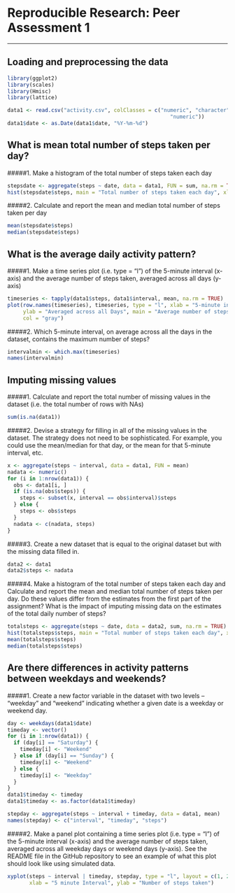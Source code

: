 # Reproducible Research: Peer Assessment 1

---



## Loading and preprocessing the data

```r
library(ggplot2)
library(scales)
library(Hmisc)
library(lattice)

data1 <- read.csv("activity.csv", colClasses = c("numeric", "character", 
                                                    "numeric"))
data1$date <- as.Date(data1$date, "%Y-%m-%d")
```

## What is mean total number of steps taken per day?

#####1. Make a histogram of the total number of steps taken each day
```r
stepsdate <- aggregate(steps ~ date, data = data1, FUN = sum, na.rm = TRUE)
hist(stepsdate$steps, main = "Total number of steps taken each day", xlab = "day", col = "gray")
```

#####2. Calculate and report the mean and median total number of steps taken per day
```r
mean(stepsdate$steps)
median(stepsdate$steps)
```

## What is the average daily activity pattern?

#####1. Make a time series plot (i.e. type = "l") of the 5-minute interval (x-axis) and the average number of steps taken, averaged across all days (y-axis)
```r
timeseries <- tapply(data1$steps, data1$interval, mean, na.rm = TRUE)
plot(row.names(timeseries), timeseries, type = "l", xlab = "5-minute interval", 
     ylab = "Averaged across all Days", main = "Average number of steps taken", 
     col = "gray")
```

#####2. Which 5-minute interval, on average across all the days in the dataset, contains the maximum number of steps?
```r
intervalmin <- which.max(timeseries)
names(intervalmin)
```

## Imputing missing values

#####1. Calculate and report the total number of missing values in the dataset (i.e. the total number of rows with NAs)
```r
sum(is.na(data1))
```

#####2. Devise a strategy for filling in all of the missing values in the dataset. The strategy does not need to be sophisticated. For example, you could use the mean/median for that day, or the mean for that 5-minute interval, etc.
```r
x <- aggregate(steps ~ interval, data = data1, FUN = mean)
nadata <- numeric()
for (i in 1:nrow(data1)) {
  obs <- data1[i, ]
  if (is.na(obs$steps)) {
    steps <- subset(x, interval == obs$interval)$steps
  } else {
    steps <- obs$steps
  }
  nadata <- c(nadata, steps)
}

```

#####3. Create a new dataset that is equal to the original dataset but with the missing data filled in.
```r
data2 <- data1
data2$steps <- nadata
```

#####4. Make a histogram of the total number of steps taken each day and Calculate and report the mean and median total number of steps taken per day. Do these values differ from the estimates from the first part of the assignment? What is the impact of imputing missing data on the estimates of the total daily number of steps?
```r
totalsteps <- aggregate(steps ~ date, data = data2, sum, na.rm = TRUE)
hist(totalsteps$steps, main = "Total number of steps taken each day", xlab = "day", col = "gray")
mean(totalsteps$steps)
median(totalsteps$steps)
```


## Are there differences in activity patterns between weekdays and weekends?

#####1. Create a new factor variable in the dataset with two levels – “weekday” and “weekend” indicating whether a given date is a weekday or weekend day.
```r
day <- weekdays(data1$date)
timeday <- vector()
for (i in 1:nrow(data1)) {
  if (day[i] == "Saturday") {
    timeday[i] <- "Weekend"
  } else if (day[i] == "Sunday") {
    timeday[i] <- "Weekend"
  } else {
    timeday[i] <- "Weekday"
  }
}
data1$timeday <- timeday
data1$timeday <- as.factor(data1$timeday)

stepday <- aggregate(steps ~ interval + timeday, data = data1, mean)
names(stepday) <- c("interval", "timeday", "steps")
```

#####2. Make a panel plot containing a time series plot (i.e. type = "l") of the 5-minute interval (x-axis) and the average number of steps taken, averaged across all weekday days or weekend days (y-axis). See the README file in the GitHub repository to see an example of what this plot should look like using simulated data.
```r
xyplot(steps ~ interval | timeday, stepday, type = "l", layout = c(1, 2), 
       xlab = "5 minute Interval", ylab = "Number of steps taken")
```

